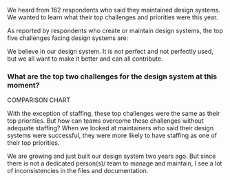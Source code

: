 
<ScreenBlock>
<div id="section-4">
  <SectionHeader number={4} title="Maintainers’ Challenges">
    <p>We heard from 162 respondents who said they maintained design systems. We wanted to learn what their top challenges and priorities were this year.</p>
  </SectionHeader>
  
  <Grid className="util-margin-top-1xl" gap="lg" gapColLG="none">
    <GridCell span={3} spanMD={2} rowSpanMD={3} spanLG={3}>
      <p className="cmp-type-body-default util-margin-top-none">As reported by respondents who create or maintain design systems, the top five challenges facing design systems are:</p>
    </GridCell>
    <GridCell span={3} startMD={4} startMD={3} startLG={5}>
      <Number title="Overcoming technical / creative&nbsp;debt" number={1} />
    </GridCell>
    <GridCell span={3} startSM={4} startMD={6} startLG={9}>
      <Number title="Parity between design and code" number={2} />
    </GridCell>
    <GridCell span={3} startMD={3} startLG={5}>
      <Number title="Adoption" number={3} />
    </GridCell>
    <GridCell span={3} startSM={4} startMD={6} startLG={9}>
      <Number title="Staffing" number={4} />
    </GridCell>
    <GridCell span={3} startMD={3} startLG={5}>
      <Number title="Expanding the design system" number={5} />
    </GridCell>
  </Grid>
  
  <Quote source="Design System Maintainer">We believe in our design system. It is not perfect and not perfectly used, but we all want to make it better and can all contribute.</Quote>

  <Grid>
    <GridCell spanMD={7} spanLG={9}>
      <h3>What are the top two challenges for the design system at this moment?</h3>
    </GridCell>
  </Grid>

  <p>COMPARISON CHART</p>

  <Grid>
    <GridCell spanMD={7} spanLG={9}>
      <p className="cmp-type-heading-3">With the exception of staffing, these top challenges were the same as their top priorities. But how can teams overcome these challenges without adequate staffing? When we looked at maintainers who said their design systems were successful, they were more likely to have staffing as one of their top priorities.</p>
    </GridCell>
  </Grid>

  <RelatedReading
    title="Why Your Design System Needs a Documentation Site"
    description="Adoption has been a top challenge for many design systems over the past five years. If your team is struggling with adoption, one way to address it is to make your documentation more user-friendly."
    image="https://sparkbox.com/uploads/featured_images/c-meade_22-05.png"
    href="https://sparkbox.com/foundry/how_a_documentation_site_can_increase_your_design_system_subscribers"
  />
  
  <Quote source="Design System Maintainer">We are growing and just built our design system two years ago. But since there is not a dedicated person(s)/ team to manage and maintain, I see a lot of inconsistencies in the files and documentation.</Quote>
  
  <RelatedReading
    title="A New Design System to Meet Changing Needs"
    description="Many teams face staffing struggles to support an entire organization’s design system. Learn how Sparkbox worked with a client recently to plan for this."
    image="https://sparkbox.com/uploads/featured_images/case-study_t-barney_22-03.png"
    href="https://sparkbox.com/foundry/design_system_action_plan_case_study_building_a_design_system_foundation"
  />
  
</div>
</ScreenBlock>
